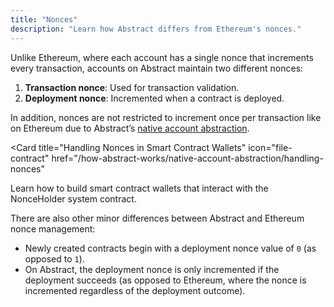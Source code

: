 ```yaml
---
title: "Nonces"
description: "Learn how Abstract differs from Ethereum's nonces."
---
```


Unlike Ethereum, where each account has a single nonce that increments every transaction,
accounts on Abstract maintain two different nonces:

1. **Transaction nonce**: Used for transaction validation.
2. **Deployment nonce**: Incremented when a contract is deployed.

In addition, nonces are not restricted to increment once per transaction
like on Ethereum due to Abstract&rsquo;s [native account abstraction](/how-abstract-works/native-account-abstraction/overview).

<Card
  title="Handling Nonces in Smart Contract Wallets"
  icon="file-contract"
  href="/how-abstract-works/native-account-abstraction/handling-nonces"
>
  Learn how to build smart contract wallets that interact with the NonceHolder
  system contract.
</Card>

There are also other minor differences between Abstract and Ethereum nonce management:

- Newly created contracts begin with a deployment nonce value of `0` (as opposed to `1`).
- On Abstract, the deployment nonce is only incremented if the deployment succeeds
  (as opposed to Ethereum, where the nonce is incremented regardless of the deployment outcome).
